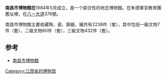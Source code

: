 {{expand|time=2016-09-24T11:07:04+00:00}}
'''南昌市博物館在'''1984年5月成立，是一个綜合性的地志博物館。在朱德軍官教育團舊址裡，在[[八一大道|八一大道]]376號。

南昌市博物館主要收藏陶、瓷、銅器，攏共有2238件（套），其中包括一級文物7件（套），二級文物60件（套），三級文物432件（套）。

== 参考 ==
* [https://web.archive.org/web/20160314153552/http://www.nchmuseum.cn/index.html 南昌市博物館]

{{江西博物館}}
[[Category:江西省的博物馆|Category:江西省的博物馆]]